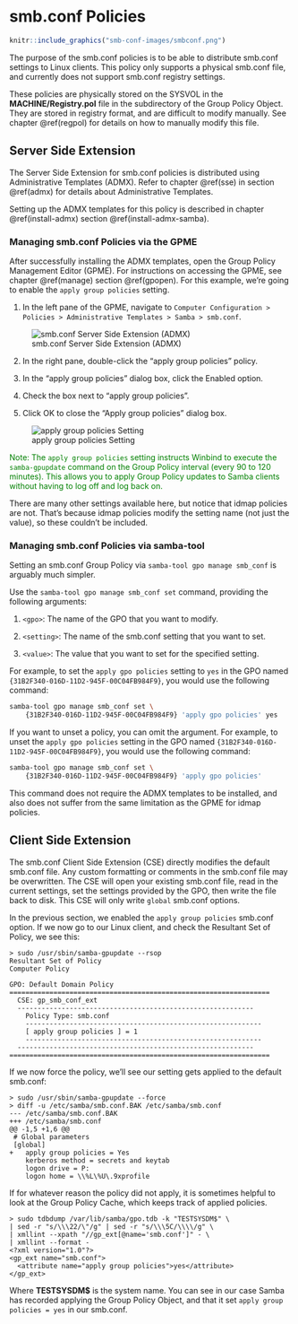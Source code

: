 # smb.conf Policies {#smbconf}

```r
knitr::include_graphics("smb-conf-images/smbconf.png")
```

The purpose of the smb.conf policies is to be able to distribute smb.conf settings to Linux clients. This policy only supports a physical smb.conf file, and currently does not support smb.conf registry settings.

These policies are physically stored on the SYSVOL in the **MACHINE/Registry.pol** file in the subdirectory of the Group Policy Object. They are stored in registry format, and are difficult to modify manually. See chapter \@ref(regpol) for details on how to manually modify this file.

## Server Side Extension {#smbconf-sse}

The Server Side Extension for smb.conf policies is distributed using Administrative Templates (ADMX). Refer to chapter \@ref(sse) in section \@ref(admx) for details about Administrative Templates.

Setting up the ADMX templates for this policy is described in chapter \@ref(install-admx) section \@ref(install-admx-samba).

### Managing smb.conf Policies via the GPME

After successfully installing the ADMX templates, open the Group Policy Management Editor (GPME). For instructions on accessing the GPME, see chapter \@ref(manage) section \@ref(gpopen). For this example, we're going to enable the `apply group policies` setting.

1. In the left pane of the GPME, navigate to `Computer Configuration > Policies > Administrative Templates > Samba > smb.conf`.

![smb.conf Server Side Extension (ADMX)](smb-conf-images/gpme.png)

2. In the right pane, double-click the "apply group policies" policy.

3. In the "apply group policies" dialog box, click the Enabled option.

4. Check the box next to "apply group policies".

5. Click OK to close the "Apply group policies" dialog box.

![apply group policies Setting](smb-conf-images/setting.png)

::: {#info style="color: green;"}
Note: The `apply group policies` setting instructs Winbind to execute the `samba-gpupdate` command on the Group Policy interval (every 90 to 120 minutes). This allows you to apply Group Policy updates to Samba clients without having to log off and log back on.
:::

There are many other settings available here, but notice that idmap policies are not. That's because idmap policies modify the setting name (not just the value), so these couldn't be included.

### Managing smb.conf Policies via samba-tool

Setting an smb.conf Group Policy via `samba-tool gpo manage smb_conf` is arguably much simpler.

Use the `samba-tool gpo manage smb_conf set` command, providing the following arguments:

1. `<gpo>`: The name of the GPO that you want to modify.

2. `<setting>`: The name of the smb.conf setting that you want to set.

3. `<value>`: The value that you want to set for the specified setting.

For example, to set the `apply gpo policies` setting to `yes` in the GPO named `{31B2F340-016D-11D2-945F-00C04FB984F9}`, you would use the following command:

```sh
samba-tool gpo manage smb_conf set \
	{31B2F340-016D-11D2-945F-00C04FB984F9} 'apply gpo policies' yes
```

If you want to unset a policy, you can omit the <value> argument. For example, to unset the `apply gpo policies` setting in the GPO named `{31B2F340-016D-11D2-945F-00C04FB984F9}`, you would use the following command:


```sh
samba-tool gpo manage smb_conf set \
	{31B2F340-016D-11D2-945F-00C04FB984F9} 'apply gpo policies'
```

This command does not require the ADMX templates to be installed, and also does not suffer from the same limitation as the GPME for idmap policies.

## Client Side Extension

The smb.conf Client Side Extension (CSE) directly modifies the default smb.conf file. Any custom formatting or comments in the smb.conf file may be overwritten. The CSE will open your existing smb.conf file, read in the current settings, set the settings provided by the GPO, then write the file back to disk. This CSE will only write `global` smb.conf options.

In the previous section, we enabled the `apply group policies` smb.conf option. If we now go to our Linux client, and check the Resultant Set of Policy, we see this:

```
> sudo /usr/sbin/samba-gpupdate --rsop
Resultant Set of Policy
Computer Policy

GPO: Default Domain Policy
=================================================================
  CSE: gp_smb_conf_ext
  -----------------------------------------------------------
    Policy Type: smb.conf
    -----------------------------------------------------------
    [ apply group policies ] = 1
    -----------------------------------------------------------
  -----------------------------------------------------------
=================================================================
```

If we now force the policy, we'll see our setting gets applied to the default smb.conf:

```
> sudo /usr/sbin/samba-gpupdate --force
> diff -u /etc/samba/smb.conf.BAK /etc/samba/smb.conf
--- /etc/samba/smb.conf.BAK
+++ /etc/samba/smb.conf
@@ -1,5 +1,6 @@
 # Global parameters
 [global]
+	apply group policies = Yes
 	kerberos method = secrets and keytab
 	logon drive = P:
 	logon home = \\%L\%U\.9xprofile
```

If for whatever reason the policy did not apply, it is sometimes helpful to look at the Group Policy Cache, which keeps track of applied policies.

```
> sudo tdbdump /var/lib/samba/gpo.tdb -k "TESTSYSDM$" \
| sed -r "s/\\\22/\"/g" | sed -r "s/\\\5C/\\\\/g" \
| xmllint --xpath "//gp_ext[@name='smb.conf']" - \
| xmllint --format -
<?xml version="1.0"?>
<gp_ext name="smb.conf">
  <attribute name="apply group policies">yes</attribute>
</gp_ext>
```

Where **TESTSYSDM$** is the system name. You can see in our case Samba has recorded applying the Group Policy Object, and that it set `apply group policies = yes` in our smb.conf.
